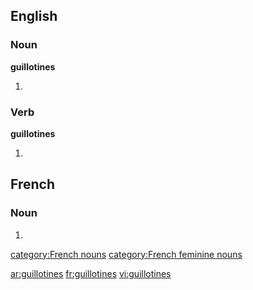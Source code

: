 ==English==

===Noun===
'''guillotines'''

# {{plural of|[[guillotine]]}}

===Verb===
'''guillotines'''

# {{third-person singular of|[[guillotine]]}}

==French==

===Noun===
{{infl|fr|plural}} {{f|p}}

# {{plural of|[[guillotine]]|lang=French}}

[[category:French nouns]]
[[category:French feminine nouns]]

[[ar:guillotines]]
[[fr:guillotines]]
[[vi:guillotines]]